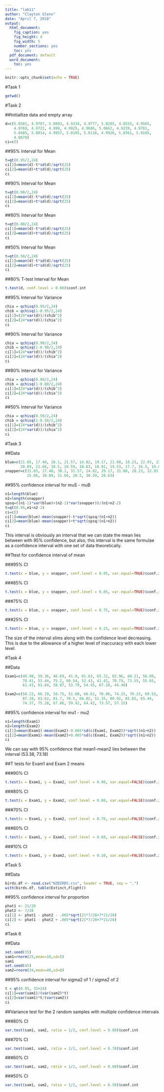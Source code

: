 ---
title: "lab11"
author: "Clayton Glenn"
date: "April 7, 2018"
output: 
  html_document:
    fig_caption: yes
    fig_height: 4
    fig_width: 5
    number_sections: yes
    toc: yes
  pdf_document: default
  word_document:
    toc: yes
---

```{r setup, include=FALSE}
knitr::opts_chunk$set(echo = TRUE)
```



#Task 1

```{r}
getwd()
```



#Task 2

##Initiallize data and empty array

```{r}
d=c(5.0581, 4.9707, 5.0893, 4.9334, 4.9777, 5.0285, 4.8555, 4.9565, 
    4.9769, 4.9722, 4.999, 4.9925, 4.9686, 5.0662, 4.9239, 4.9781, 
    5.0485, 5.0014, 4.9957, 5.0195, 5.0118, 4.9928, 5.0361, 5.0185, 
    4.9879)
ci=c()
```

##95% Interval for Mean

```{r}
t=qt(0.95/2,24)
ci[1]=mean(d)-t*sd(d)/sqrt(25)
ci[2]=mean(d)+t*sd(d)/sqrt(25)
ci
```

##90% Interval for Mean

```{r}
t=qt(0.90/2,24)
ci[1]=mean(d)-t*sd(d)/sqrt(25)
ci[2]=mean(d)+t*sd(d)/sqrt(25)
ci
```

##80% Interval for Mean

```{r}
t=qt(0.80/2,24)
ci[1]=mean(d)-t*sd(d)/sqrt(25)
ci[2]=mean(d)+t*sd(d)/sqrt(25)
ci
```

##50% Interval for Mean

```{r}
t=qt(0.50/2,24)
ci[1]=mean(d)-t*sd(d)/sqrt(25)
ci[2]=mean(d)+t*sd(d)/sqrt(25)
ci
```

##80% T-test Interval for Mean

```{r}
t.test(d, conf.level = 0.80)$conf.int
```

##95% Interval for Variance

```{r}
chia = qchisq(0.95/2,24)
chib = qchisq(1-0.95/2,24)
ci[1]=(24*var(d))/(chib^2)
ci[2]=(24*var(d))/(chia^2)
ci
```

##90% Interval for Variance

```{r}
chia = qchisq(0.90/2,24)
chib = qchisq(1-0.90/2,24)
ci[1]=(24*var(d))/(chib^2)
ci[2]=(24*var(d))/(chia^2)
ci
```

##80% Interval for Variance

```{r}
chia = qchisq(0.80/2,24)
chib = qchisq(1-0.80/2,24)
ci[1]=(24*var(d))/(chib^2)
ci[2]=(24*var(d))/(chia^2)
ci
```

##50% Interval for Variance

```{r}
chia = qchisq(0.50/2,24)
chib = qchisq(1-0.50/2,24)
ci[1]=(24*var(d))/(chib^2)
ci[2]=(24*var(d))/(chia^2)
ci
```



#Task 3

##Data

```{r}
blue=c(21.65, 17.48, 20.1, 21.57, 14.82, 19.17, 21.08, 18.23, 22.93, 15.66, 
       20.89, 21.66, 18.5, 20.59, 18.63, 18.91, 19.53, 17.7, 16.5, 19.03)
snapper=c(31.65, 27.48, 30.1, 31.57, 24.82, 29.17, 31.08, 28.23, 32.93, 
          25.66, 30.89, 31.66, 28.5, 30.59, 28.63)
```

##95% confidence interval for muS - muB

```{r}
n1=length(blue)
n2=length(snapper)
spsq=((n1-1)*var(blue)+(n2-1)*var(snapper))/(n1+n2-2)
t=qt(0.95,n1+n2-2)
ci=c()
ci[1]=mean(blue)-mean(snapper)-t*sqrt(spsq/(n1+n2)) 
ci[2]=mean(blue)-mean(snapper)+t*sqrt(spsq/(n1+n2))
ci
```
This interval is obviously an interval that we can state the mean lies between with 95% confidence, but also, this interval is the same formulae as a confidence interval with one set of data theoretically.


##Ttest for confidence interval of mean

###95% CI

```{r}
t.test(x = blue, y = snapper, conf.level = 0.95, var.equal=TRUE)$conf.int
```

###85% CI

```{r}
t.test(x = blue, y = snapper, conf.level = 0.85, var.equal=TRUE)$conf.int
```

###75% CI

```{r}
t.test(x = blue, y = snapper, conf.level = 0.75, var.equal=TRUE)$conf.int
```

###25% CI

```{r}
t.test(x = blue, y = snapper, conf.level = 0.25, var.equal=TRUE)$conf.int
```
The size of the interval slims along with the confidence level decreasing. This is due to the allowance of a higher level of inaccuracy with each lower level.



#Task 4

##Data

```{r}
Exam1=c(40.98, 59.36, 46.69, 41.8, 61.63, 65.31, 62.96, 60.21, 56.89, 
        78.41, 53.44, 75.2, 60.54, 52.43, 41.41, 70.79, 73.55, 55.65, 
        61.43, 63.84, 58.07, 53.79, 54.45, 67.18, 44.46)

Exam2=c(50.22, 66.19, 58.75, 51.88, 66.61, 70.86, 74.25, 70.23, 69.55, 
        87.18, 63.62, 81.7, 70.5, 66.02, 51.35, 80.92, 85.65, 65.44, 
        74.37, 75.28, 67.86, 59.92, 64.42, 73.57, 57.15)
```

##95% confidence interval for mu1 - mu2

```{r}
n1=length(Exam1)
n2=length(Exam2)
ci[1]=mean(Exam1)-mean(Exam2)-0.065*sd(c(Exam1, Exam2))*sqrt((n1+n2)) 
ci[2]=mean(Exam1)-mean(Exam2)+0.065*sd(c(Exam1, Exam2))*sqrt((n1+n2))
ci
```
We can say with 95% confidence that mean1-mean2 lies between the interval (53.38, 73.18)


##T tests for Exam1 and Exam 2 means

###90% CI

```{r}
t.test(x = Exam1, y = Exam2, conf.level = 0.90, var.equal=FALSE)$conf.int
```

###80% CI

```{r}
t.test(x = Exam1, y = Exam2, conf.level = 0.80, var.equal=FALSE)$conf.int
```

###70% CI

```{r}
t.test(x = Exam1, y = Exam2, conf.level = 0.70, var.equal=FALSE)$conf.int
```

###60% CI

```{r}
t.test(x = Exam1, y = Exam2, conf.level = 0.60, var.equal=FALSE)$conf.int
```

###10% CI

```{r}
t.test(x = Exam1, y = Exam2, conf.level = 0.10, var.equal=FALSE)$conf.int
```



#Task 5

##Data

```{r}
birds.df <- read.csv("NZBIRDS.csv", header = TRUE, sep = ",")
with(birds.df, table(Extinct,Flight))
```

##95% confidence interval for proportion

```{r}
phat1 <- 21/28
phat2 <- 7/28
ci[1] <- phat1 - phat2 - .065*sqrt(21*7/28+7*21/28)
ci[2] <- phat1 - phat2 + .065*sqrt(21*7/28+7*21/28)
ci
```



#Task 6

##Data 

```{r}
set.seed(35)
sam1=rnorm(25,mean=10,sd=5)
sam1
set.seed(45)
sam2=rnorm(34,mean=40,sd=8)
```

##95% confidence interval for sigma2 of 1 / sigma2 of 2

```{r}
t = qt(0.95, 33+24)
ci[1]=var(sam1)/(var(sam2)*t)
ci[2]=var(sam1)*t/(var(sam2))
ci
```

##Variance test for the 2 random samples with multiple confidence intervals

###80% CI

```{r}
var.test(sam1, sam2, ratio = 1/2, conf.level = 0.80)$conf.int
```

###70% CI

```{r}
var.test(sam1, sam2, ratio = 1/2, conf.level = 0.70)$conf.int
```

###60% CI

```{r}
var.test(sam1, sam2, ratio = 1/2, conf.level = 0.60)$conf.int
```

###50% CI

```{r}
var.test(sam1, sam2, ratio = 1/2, conf.level = 0.50)$conf.int
```